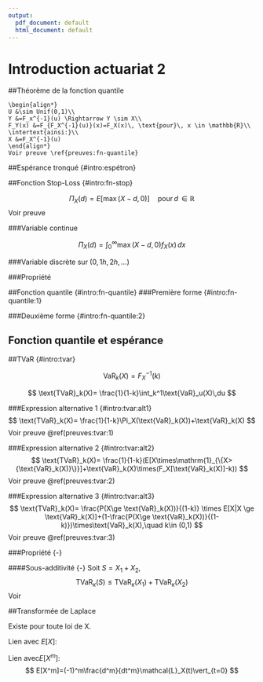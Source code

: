 ```yaml
---
output:
  pdf_document: default
  html_document: default
---
```

# Introduction actuariat 2

##Théorème de la fonction quantile
```theorem
\begin{align*}
U &\sim Unif(0,1)\\
Y &=F_x^{-1}(u) \Rightarrow Y \sim X\\
F_Y(x) &=F_{F_X^{-1}(u)}(x)=F_X(x)\, \text{pour}\, x \in \mathbb{R}\\
\intertext{ainsi:}\\
X &=F_X^{-1}(u)
\end{align*}
Voir preuve \ref{preuves:fn-quantile}
```

##Espérance tronqué {#intro:espétron}

\begin{gather*}
\begin{align*}
E[X \times \mathrm{1}_{ \{ X \ge x \} }]& =\int_{-\infty}^\infty y \times \mathrm{1}_{ \{ y \ge x\}}f_X(y)\, dy \notag \\ 
& =\int_{-\infty}^x 0\times f_X(y) dy + \int_x^\infty y f_X(y)\,dy \notag \\
& =\int_x^\infty y f_X(y)\,dy 
\end{align*}
\end{gather*}





##Fonction Stop-Loss {#intro:fn-stop}

$$
    \Pi_X(d) = E[\max(X-d,0)]\quad\text{pour}\,d \,\in \mathbb{R}
$$
Voir preuve \ref{preuves:fn-stop}

###Variable continue

$$
    \Pi_X(d) = \int_0^\infty \max(X-d, 0)f_X(x)\,dx
$$


###Variable discrète sur $({0,1h,2h,\dots})$

\begin{gather*}
\begin{align*}
f_X(kh) =& P(X=kh),\, k\in \mathrm{N},\, h > 0,\, d =k_0 h\\
\\
\Pi_X(k_0 h) =& E[\max(X-k_0 h, 0)]\\
=&\sum_{k=0}^\infty \max(kh-k_0 h, 0) P(X=kh)\\
=&\sum_{k_0=k+1}^\infty (kh-k_0 h) P(X=kh)\\
\end{align*}
\end{gather*}


###Propriété

\begin{gather*}
\begin{align*}
\Pi_X(0) =& \lim_{d \to 0} \Pi_X(d)\\
=& \lim_{d \to 0} E[\max(X-d, 0)]\\
=& E[X] \\
\end{align*}
\end{gather*}

##Fonction quantile {#intro:fn-quantile}
###Première forme {#intro:fn-quantile:1}
\begin{gather*}
\begin{align*}
\int_k^1 F_X^{-1}(u)\,du& =\int_k^1 [F_X^{-1}(u)-F_X^{-1}(k)+F_X^{-1}(k)]\,du\\
& =\int_k^1(F_X^{-1}(u)-F_X^{-1}(k))\,du + F_X^{-1}(k)\int_k^1 (1)\,du\\
& =\int_0^1\max(F_X^{-1}(u)-F_X^{-1}(k),\, 0)\, du + F_X^{-1}(k)(1-k)\\
& = E[\max(F_X^{-1}(u)-F_X^{-1}(k),\, 0)]+(1-k)F_X^{-1}(k)\\
& = E[\max(X-F_X^{-1}(k),\, 0)]+(1-k)F_X^{-1}(k)
\end{align*}
\end{gather*}

###Deuxième forme {#intro:fn-quantile:2}
\begin{gather*}
\begin{align*}
\int_k^1 F_X^{-1}(u)\, du& =\Pi_X(F_X^{-1}(k))+(1-k)F_X^{-1}(k)\\
\text{En remplaçant $\Pi_X(F_X^{-1}(k))$ par}\; \ref{preuves:fn-stop}\;\text{on obtient:}\\
& =E[X \times \mathrm{1}_{\{X > F_X^{-1}(k)\}}]-F_X^{-1}(k)\bar{F}_X(F_X^{-1}(k))+(1-k)F_X^{-1}(k)\\
& =E[X \times \mathrm{1}_{\{X > F_X^{-1}(k)\}}]+F_X^{-1}(k)(F_X(F_X^{-1}(k))-k)
\end{align*}
\end{gather*}

## Fonction quantile et espérance {#fn-et-Ex}


\begin{gather*}
\int_0^1 F_X^{-1}(u)\,du =E[F_X^{-1}(x)]\\
\int_0^1 F_X^{-1} (u)(1)\,du = E[X]\\
\intertext{Généralisation:}\\
\int_0^1 \phi(F_X^{-1}(u))\,du =E[\phi(F_X^{-1}(u))] =E[\phi(X)]
\end{gather*}

##TVaR {#intro:tvar}

$$
\text{VaR}_k(X)= F_X^{-1}(k)
$$

$$
\text{TVaR}_k(X)= \frac{1}{1-k}\int_k^1\text{VaR}_u(X)\,du
$$

###Expression alternative 1 {#intro:tvar:alt1}
$$
\text{TVaR}_k(X)= \frac{1}{1-k}\Pi_X(\text{VaR}_k(X))+\text{VaR}_k(X)
$$
Voir preuve \@ref(preuves:tvar:1)

###Expression alternative 2 {#intro:tvar:alt2}
$$
\text{TVaR}_k(X)= \frac{1}{1-k}(E[X\times\mathrm{1}_{\{X>{\text{VaR}_k(X)}\}}]+\text{VaR}_k(X)\times(F_X[\text{VaR}_k(X)]-k))
$$
Voir preuve \@ref(preuves:tvar:2)

###Expression alternative 3 {#intro:tvar:alt3}
$$
\text{TVaR}_k(X)= \frac{P(X\ge \text{VaR}_k(X))}{(1-k)} \times E[X|X \ge \text{VaR}_k(X)]+(1-\frac{P(X\ge \text{VaR}_k(X))}{(1-k)})\times\text{VaR}_k(X),\quad k\in (0,1)
$$
Voir preuve \@ref(preuves:tvar:3)

###Propriété {-}

####Sous-additivité {-}
\label{intro:tvar:prop:sousadd}
Soit $S=X_1+X_2$,
$$
\text{TVaR}_{\kappa}(S)\le \text{TVaR}_{\kappa}(X_1)+\text{TVaR}_{\kappa}(X_2)
$$
Voir \autoref{preuves:tvar:prop:sousadd}

##Transformée de Laplace

Existe pour toute loi de X.   

Lien avec $E[X]$: 
\begin{align*}
\text{V.A. X positive tel que}\; E[X]<\infty& \\ 
(-1)\frac{d}{dt}\mathcal{L}_X(t)\vert_{t=0}& =(-1)\frac{d}{dt}E[e^{-tX}]\vert_{t=0}\\
& =(-1)E[\frac{d}{dt}e^{-tX}]\vert_{t=0}\\
& =(-1)E[-Xe^{-tX}]\vert_{t=0}\\
& =(-1)E[-X] = E[X]
\end{align*}  

Lien avec$E[X^m]$:
$$
E[X^m]=(-1)^m\frac{d^m}{dt^m}\mathcal{L}_X(t)\vert_{t=0}
$$




